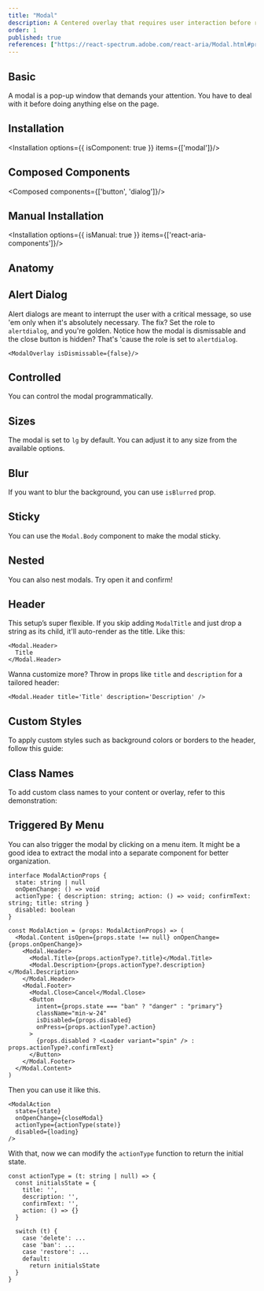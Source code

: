 ```yaml
---
title: "Modal"
description: A Centered overlay that requires user interaction before returning to the main interface.
order: 1
published: true
references: ["https://react-spectrum.adobe.com/react-aria/Modal.html#props"]
---
```



## Basic
A modal is a pop-up window that demands your attention. You have to deal with it before doing anything else on the page.
<How toUse="overlays/modal/modal-demo" />

## Installation
<Installation options={{ isComponent: true }} items={['modal']}/>

## Composed Components
<Composed components={['button', 'dialog']}/>

## Manual Installation
<Installation options={{ isManual: true }} items={['react-aria-components']}/>

<SourceCode toShow='modal'/>

## Anatomy
<Anatomy show='modal-anatomy'/>

## Alert Dialog
Alert dialogs are meant to interrupt the user with a critical message, so use 'em only when it's absolutely necessary. The fix? Set the role to `alertdialog`, and you're golden.
<How toUse="overlays/modal/alert-dialog-demo" />
Notice how the modal is dismissable and the close button is hidden? That's 'cause the role is set to `alertdialog`.

```tsx
<ModalOverlay isDismissable={false}/>
```

## Controlled
You can control the modal programmatically.
<How toUse="overlays/modal/modal-controlled-demo" />

## Sizes
The modal is set to `lg` by default. You can adjust it to any size from the available options.
<How toUse="overlays/modal/modal-size-demo" />

## Blur
If you want to blur the background, you can use `isBlurred` prop.
<How toUse="overlays/modal/modal-blur-demo" />

## Sticky
You can use the `Modal.Body` component to make the modal sticky.
<How toUse="overlays/modal/modal-sticky-demo" />

## Nested
You can also nest modals. Try open it and confirm!
<How toUse="overlays/modal/modal-nested-demo" />

## Header
This setup’s super flexible. If you skip adding `ModalTitle` and just drop a string as its child, it'll auto-render as the title. Like this:
```
<Modal.Header>
  Title
</Modal.Header>
```
Wanna customize more? Throw in props like `title` and `description` for a tailored header:
```
<Modal.Header title='Title' description='Description' />
```

## Custom Styles
To apply custom styles such as background colors or borders to the header, follow this guide:
<How toUse="overlays/modal/modal-custom-style-demo" />

## Class Names
To add custom class names to your content or overlay, refer to this demonstration:
<How toUse="overlays/modal/modal-custom-classnames-demo" />

## Triggered By Menu
You can also trigger the modal by clicking on a menu item.
<How toUse="overlays/modal/modal-triggered-by-menu-demo" />
It might be a good idea to extract the modal into a separate component for better organization.

```
interface ModalActionProps {
  state: string | null
  onOpenChange: () => void
  actionType: { description: string; action: () => void; confirmText: string; title: string }
  disabled: boolean
}

const ModalAction = (props: ModalActionProps) => (
  <Modal.Content isOpen={props.state !== null} onOpenChange={props.onOpenChange}>
    <Modal.Header>
      <Modal.Title>{props.actionType?.title}</Modal.Title>
      <Modal.Description>{props.actionType?.description}</Modal.Description>
    </Modal.Header>
    <Modal.Footer>
      <Modal.Close>Cancel</Modal.Close>
      <Button
        intent={props.state === "ban" ? "danger" : "primary"}
        className="min-w-24"
        isDisabled={props.disabled}
        onPress={props.actionType?.action}
      >
        {props.disabled ? <Loader variant="spin" /> : props.actionType?.confirmText}
      </Button>
    </Modal.Footer>
  </Modal.Content>
)
```

Then you can use it like this.

```
<ModalAction
  state={state}
  onOpenChange={closeModal}
  actionType={actionType(state)}
  disabled={loading}
/>
```

With that, now we can modify the `actionType` function to return the initial state.

```tsx
const actionType = (t: string | null) => {
  const initialsState = {
    title: '',
    description: '',
    confirmText: '',
    action: () => {}
  }

  switch (t) {
    case 'delete': ...
    case 'ban': ...
    case 'restore': ...
    default:
      return initialsState
  }
}
```
